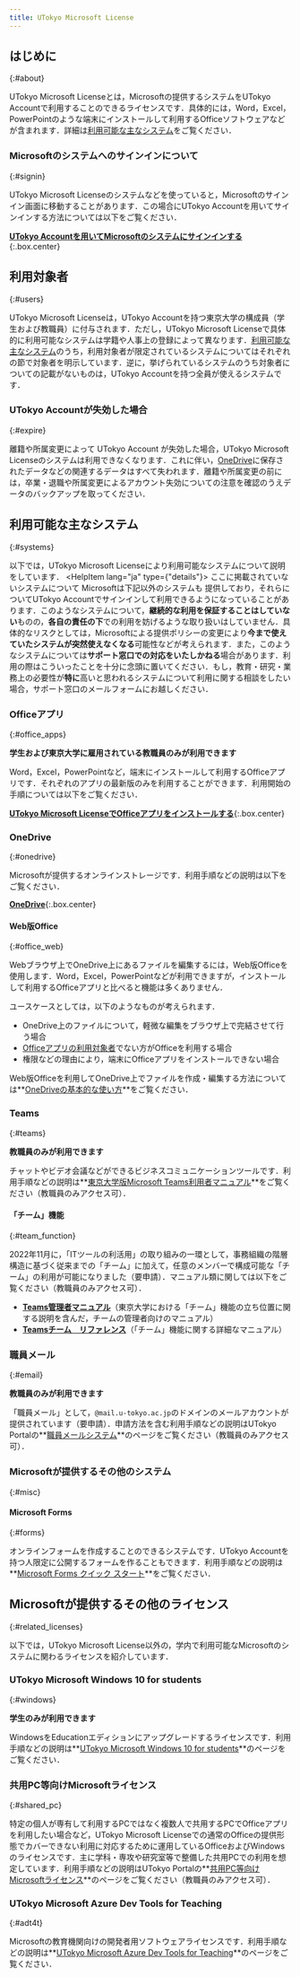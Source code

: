 ```yaml
---
title: UTokyo Microsoft License
---
```



## はじめに
{:#about}

UTokyo Microsoft Licenseとは，Microsoftの提供するシステムをUTokyo Accountで利用することのできるライセンスです．具体的には，Word，Excel，PowerPointのような端末にインストールして利用するOfficeソフトウェアなどが含まれます．詳細は[利用可能な主なシステム](#systems)をご覧ください．

### Microsoftのシステムへのサインインについて
{:#signin}

UTokyo Microsoft Licenseのシステムなどを使っていると，Microsoftのサインイン画面に移動することがあります．この場合にUTokyo Accountを用いてサインインする方法については以下をご覧ください．

**[UTokyo Accountを用いてMicrosoftのシステムにサインインする](signin)**{:.box.center}

## 利用対象者
{:#users}

UTokyo Microsoft Licenseは，UTokyo Accountを持つ東京大学の構成員（学生および教職員）に付与されます．ただし，UTokyo Microsoft Licenseで具体的に利用可能なシステムは学籍や人事上の登録によって異なります．[利用可能な主なシステム](#systems)のうち，利用対象者が限定されているシステムについてはそれぞれの節で対象者を明示しています．逆に，挙げられているシステムのうち対象者についての記載がないものは，UTokyo Accountを持つ全員が使えるシステムです．

### UTokyo Accountが失効した場合
{:#expire}

離籍や所属変更によって UTokyo Account が失効した場合，UTokyo Microsoft Licenseのシステムは利用できなくなります．これに伴い，[OneDrive](#onedrive)に保存されたデータなどの関連するデータはすべて失われます．離籍や所属変更の前には，卒業・退職や所属変更によるアカウント失効についての注意を確認のうえデータのバックアップを取ってください．

## 利用可能な主なシステム
{:#systems}

以下では，UTokyo Microsoft Licenseにより利用可能なシステムについて説明をしています．
<HelpItem lang="ja" type={"details"}>
<Fragment slot="problem">ここに掲載されていないシステムについて</Fragment>
<Fragment slot="solution">Microsoftは下記以外のシステムも 提供しており，それらについてUTokyo Accountでサインインして利用できるようになっていることがあります．このようなシステムについて，**継続的な利用を保証することはしていない**ものの，**各自の責任の下**での利用を妨げるような取り扱いはしていません．具体的なリスクとしては，Microsoftによる提供ポリシーの変更により**今まで使えていたシステムが突然使えなくなる**可能性などが考えられます．また，このようなシステムについては**サポート窓口での対応をいたしかねる**場合があります．利用の際はこういったことを十分に念頭に置いてください．もし，教育・研究・業務上の必要性が**特に**高いと思われるシステムについて利用に関する相談をしたい場合，サポート窓口のメールフォームにお越しください．</Fragment>
</HelpItem>

### Officeアプリ
{:#office_apps}

**学生および東京大学に雇用されている教職員のみが利用できます**

Word，Excel，PowerPointなど，端末にインストールして利用するOfficeアプリです．それぞれのアプリの最新版のみを利用することができます．利用開始の手順については以下をご覧ください．

**[UTokyo Microsoft LicenseでOfficeアプリをインストールする](install)**{:.box.center}

### OneDrive
{:#onedrive}

Microsoftが提供するオンラインストレージです．利用手順などの説明は以下をご覧ください．

**[OneDrive](./onedrive/)**{:.box.center}

#### Web版Office
{:#office_web}

Webブラウザ上でOneDrive上にあるファイルを編集するには，Web版Officeを使用します．Word，Excel，PowerPointなどが利用できますが，インストールして利用するOfficeアプリと比べると機能は多くありません．

ユースケースとしては，以下のようなものが考えられます．
- OneDrive上のファイルについて，軽微な編集をブラウザ上で完結させて行う場合
- [Officeアプリの利用対象者](#office_apps)でない方がOfficeを利用する場合
- 権限などの理由により，端末にOfficeアプリをインストールできない場合

Web版Officeを利用してOneDrive上でファイルを作成・編集する方法については**[OneDriveの基本的な使い方](onedrive/basic)**をご覧ください．

### Teams
{:#teams}

**教職員のみが利用できます**

チャットやビデオ会議などができるビジネスコミュニケーションツールです．利用手順などの説明は**[東京大学版Microsoft Teams利用者マニュアル](https://univtokyo.sharepoint.com/sites/utokyoportal/wiki/SiteAssets/d/Useful_Tools/%E3%80%8C%E6%9D%B1%E4%BA%AC%E5%A4%A7%E5%AD%A6%E7%89%88_Microsoft_Teams%E5%88%A9%E7%94%A8%E3%83%9E%E3%83%8B%E3%83%A5%E3%82%A2%E3%83%AB%EF%BC%8820210311%EF%BC%89%E3%80%8D.pdf)**をご覧ください（教職員のみアクセス可）．

#### 「チーム」機能
{:#team_function}

2022年11月に，「ITツールの利活用」の取り組みの一環として，事務組織の階層構造に基づく従来までの「チーム」に加えて，任意のメンバーで構成可能な「チーム」の利用が可能になりました（要申請）．マニュアル類に関しては以下をご覧ください（教職員のみアクセス可）．
- **[Teams管理者マニュアル](https://univtokyo.sharepoint.com/sites/utokyoportal/wiki/SiteAssets/d/Useful_Tools/Teams%E7%AE%A1%E7%90%86%E8%80%85%E3%83%9E%E3%83%8B%E3%83%A5%E3%82%A2%E3%83%AB.pdf)**（東京大学における「チーム」機能の立ち位置に関する説明を含んだ，チームの管理者向けのマニュアル）
- **[Teamsチーム　リファレンス](https://univtokyo.sharepoint.com/sites/utokyoportal/wiki/SiteAssets/d/IT_Tool_001/Teams%E3%83%81%E3%83%BC%E3%83%A0%E3%83%AA%E3%83%95%E3%82%A1%E3%83%AC%E3%83%B3%E3%82%B9.pdf)**（「チーム」機能に関する詳細なマニュアル）

### 職員メール
{:#email}

**教職員のみが利用できます**

「職員メール」として，`@mail.u-tokyo.ac.jp`のドメインのメールアカウントが提供されています（要申請）．申請方法を含む利用手順などの説明はUTokyo Portalの**[職員メールシステム](https://univtokyo.sharepoint.com/sites/utokyoportal/wiki/d/Email_system_for_staff.aspx)**のページをご覧ください（教職員のみアクセス可）．

### Microsoftが提供するその他のシステム
{:#misc}

#### Microsoft Forms
{:#forms}

オンラインフォームを作成することのできるシステムです．UTokyo Accountを持つ人限定に公開するフォームを作ることもできます．利用手順などの説明は**[Microsoft Forms クイック スタート](https://support.microsoft.com/ja-jp/office/620daa7a-3e03-4013-8f92-5cce86210ef6)**をご覧ください．

## Microsoftが提供するその他のライセンス
{:#related_licenses}

以下では，UTokyo Microsoft License以外の，学内で利用可能なMicrosoftのシステムに関わるライセンスを紹介しています．

### UTokyo Microsoft Windows 10 for students
{:#windows}

**学生のみが利用できます**

WindowsをEducationエディションにアップグレードするライセンスです．利用手順などの説明は**[UTokyo Microsoft Windows 10 for students](https://www.u-tokyo.ac.jp/adm/dics/ja/mslicense_win10.html)**のページをご覧ください．

### 共用PC等向けMicrosoftライセンス
{:#shared_pc}

特定の個人が専有して利用するPCではなく複数人で共用するPCでOfficeアプリを利用したい場合など，UTokyo Microsoft Licenseでの通常のOfficeの提供形態でカバーできない利用に対応するために運用しているOfficeおよびWindowsのライセンスです．主に学科・専攻や研究室等で整備した共用PCでの利用を想定しています．利用手順などの説明はUTokyo Portalの**[共用PC等向けMicrosoftライセンス](https://univtokyo.sharepoint.com/sites/utokyoportal/wiki/d/UTokyo_Microsoft_License_for_University_PC.aspx)**のページをご覧ください（教職員のみアクセス可）．

### UTokyo Microsoft Azure Dev Tools for Teaching
{:#adt4t}

Microsoftの教育機関向けの開発者用ソフトウェアライセンスです．利用手順などの説明は**[UTokyo Microsoft Azure Dev Tools for Teaching](adt4t)**のページをご覧ください．
